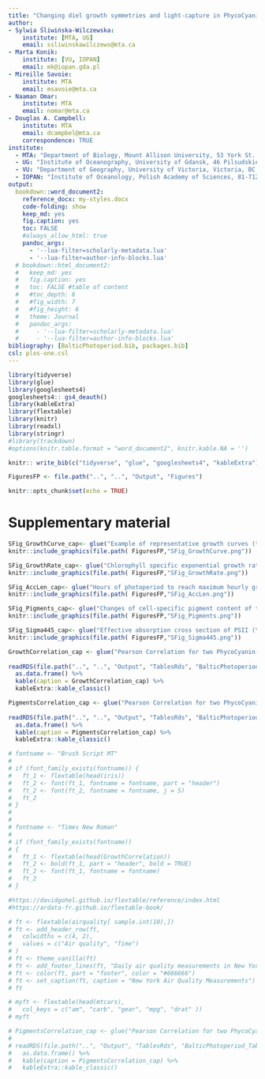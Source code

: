 ```yaml
---
title: "Changing diel growth symmetries and light-capture in PhycoCyanin and PhycoErythrin-rich picocyanobacteria across photic regimes and growth phases"
author: 
- Sylwia Śliwińska-Wilczewska:
    institute: [MTA, UG]
    email: ssliwinskawilczews@mta.ca
- Marta Konik: 
    institute: [VU, IOPAN]
    email: mk@iopan.gda.pl
- Mireille Savoie: 
    institute: MTA
    email: msavoie@mta.ca
- Naaman Omar: 
    institute: MTA
    email: nomar@mta.ca
- Douglas A. Campbell: 
    institute: MTA
    email: dcampbel@mta.ca
    correspondence: TRUE
institute:
  - MTA: "Department of Biology, Mount Allison University, 53 York St., Sackville NB, Canada, E4L 1C9"
  - UG: "Institute of Oceanography, University of Gdansk, 46 Pilsudskiego St, P81-378, Gdynia, Poland"
  - VU: "Department of Geography, University of Victoria, Victoria, BC V8P 5C2, Canada"
  - IOPAN: "Institute of Oceanology, Polish Academy of Sciences, 81-712 Sopot, Poland"
output: 
  bookdown::word_document2:
    reference_docx: my-styles.docx
    code-folding: show
    keep_md: yes
    fig.caption: yes
    toc: FALSE
    #always_allow_html: true
    pandoc_args:
      - '--lua-filter=scholarly-metadata.lua'
      - '--lua-filter=author-info-blocks.lua'
  # bookdown::html_document2:
  #   keep_md: yes
  #   fig.caption: yes
  #   toc: FALSE #table of content
  #   #toc_depth: 6
  #   #fig_width: 7
  #   #fig_height: 6
  #   theme: Journal
  #   pandoc_args: 
  #     - '--lua-filter=scholarly-metadata.lua'
  #     - '--lua-filter=author-info-blocks.lua'
bibliography: [BalticPhotoperiod.bib, packages.bib]
csl: plos-one.csl
---
```


<style>
body {
text-align: justify}
</style>

```r
library(tidyverse)
library(glue)
library(googlesheets4)
googlesheets4:: gs4_deauth()
library(kableExtra)
library(flextable)
library(knitr)
library(readxl)
library(stringr)
#library(trackdown)
#options(knitr.table.format = "word_document2", knitr.kable.NA = '') 
```

```r
knitr:: write_bib(c("tidyverse", "glue", "googlesheets4", "kableExtra"), "packages.bib")
```

```r
FiguresFP <- file.path("..", "..", "Output", "Figures")
```

```r
knitr::opts_chunk$set(echo = TRUE)
```

# Supplementary material {.unnumbered}

```r
SFig_GrowthCurve_cap<- glue("Example of representative growth curves (tracked as OD~680~) of two PhycoCyanin(PC)-rich cultures (light green line; 056, dark green line; 077) and two PhycoErythrin(PE)-rich cultures (light red line; 048, dark red line; 127) (Culture Collection of Baltic Algae) of *Synechococcus* sp. grown at 30, 90, 180, 300, or 900 peak diel PAR µmol photons m^−2^s^−1^; and photoperiods of 8, 12, 16, or 24 h. The vertical lines represent the time when the cultures reached their maximum absolute hourly growth (tMaxAG), taken as an index of transition from exponential to pre-stationary growth phases. The orange area represents the photoperiods, with peak PAR x 1/1000 to scale to the Y axis.", .sep = " ")
knitr::include_graphics(file.path( FiguresFP,"SFig_GrowthCurve.png"))
```

```r
SFig_GrowthRate_cap<- glue("Chlorophyll specific exponential growth rates, estimated from logistic fits of chlorophyll proxy OD~680~-OD~720~ vs. elapsed time, for two PhycoCyanin(PC)-rich cultures (056, 077) and two PhycoErythrin(PE)-rich cultures (048, 127) (Culture Collection of Baltic Algae) of *Synechococcus* sp. grown at 30, 90, 180, 300, 600, or 900 peak diel PAR µmol photons m^−2^s^−1^; and photoperiods of 8, 12, 16, or 24 h. Growth rates (+/- SE from logistic model; SE falls within symbol sizes) are plotted vs. cumulative diel µmol photons m^−2^d^−1^, and pool fit with curve (Harrison and Platt, 1986) was shown as solid blue line. Separate lines (dashed) fit for growth under 30 (dark gray), 90 (light gray), 180 (purple), 300 (red), 600 together with 900 (orange) peak diel PAR µmol photons m^−2^s^−1^ when they were significantly different (ANOVA, *p* < 0.05) from the pool fit.", .sep = " ")
knitr::include_graphics(file.path( FiguresFP,"SFig_GrowthRate.png"))
```

```r
SFig_AccLen_cap<- glue("Hours of photoperiod to reach maximum hourly growth increment (AccLen), for two PhycoCyanin(PC)-rich cultures (056, 077) and two PhycoErythrin(PE)-rich cultures (048, 127) (Culture Collection of Baltic Algae) of *Synechococcus* sp. grown at 30, 90, 180, 300, or 900 peak diel PAR µmol photons m^−2^s^−1^; and photoperiods of 8, 12, or 16 h. Figure represent all data (small symbols) and means (big symbols) for n = 0-5 days from exponential phase, prior to reaching maximum absolute hourly growth; or from pre-stationary growth phase, after reaching maximum absolute hourly growth. The diagonal dashed lines indicate the time (h) to reach the maximum light during the day.", .sep = " ")
knitr::include_graphics(file.path( FiguresFP,"SFig_AccLen.png"))
```

```r
SFig_Pigments_cap<- glue("Changes of cell-specific pigment content of two PhycoCyanin(PC)-rich cultures (Culture Collection of Baltic Algae; 056, 077) and two PhycoErythrin(PE)-rich cultures (Culture Collection of Baltic Algae; 048, 127) of *Synechococcus* sp. at selected cumulative diel µmol photons m^−2^d^−1^ over time (h). The vertical lines represent the time when the strains reached their maximum absolute hourly growth (tMaxAG).", .sep = " ")
knitr::include_graphics(file.path( FiguresFP,"SFig_Pigments.png"))
```

```r
SFig_Sigma445_cap<- glue("Effective absorption cross section of PSII (\u03C3~PSII~'; nm^2^ quanta^-1^) measured under diel peak PAR growth light under Ex445 nm (blue) excitation in two PhycoCyanin(PC)-rich cultures (056, 077) and two PhycoErythrin(PE)-rich cultures (048, 127) (Culture Collection of Baltic Algae) of *Synechococcus* sp. grown at 30, 90, 180, 300, 600, or 900 peak diel PAR µmol photons m^−2^s^−1^; and photoperiods of 8, 12, or 16 h. n = 3, +/- SD. Line shows single phase exponential decay fit.", .sep = " ")
knitr::include_graphics(file.path( FiguresFP,"SFig_Sigma445.png"))
```

```r
GrowthCorrelation_cap <- glue("Pearson Correlation for two PhycoCyanin(PC)-rich cultures (056, 077) and two PhycoErythrin(PE)-rich cultures (048, 127) (Culture Collection of Baltic Algae) of *Synechococcus* sp.")
                          
readRDS(file.path("..", "..", "Output", "TablesRds", "BalticPhotoperiod_Tab_GrowthCorrelation.Rds")) %>% 
  as.data.frame() %>% 
  kable(caption = GrowthCorrelation_cap) %>% 
  kableExtra::kable_classic()
```

```r
PigmentsCorrelation_cap <- glue("Pearson Correlation for two PhycoCyanin(PC)-rich cultures (056, 077) and two PhycoErythrin(PE)-rich cultures (048, 127) (Culture Collection of Baltic Algae) of *Synechococcus* sp.")
                          
readRDS(file.path("..", "..", "Output", "TablesRds", "BalticPhotoperiod_Tab_PigmentsCorrelation.Rds")) %>% 
  as.data.frame() %>% 
  kable(caption = PigmentsCorrelation_cap) %>% 
  kableExtra::kable_classic()
```



```r
# fontname <- "Brush Script MT"
# 
# if (font_family_exists(fontname)) {
#   ft_1 <- flextable(head(iris))
#   ft_2 <- font(ft_1, fontname = fontname, part = "header")
#   ft_2 <- font(ft_2, fontname = fontname, j = 5)
#   ft_2
# }
# 
# 
# fontname <- "Times New Roman"
# 
# if (font_family_exists(fontname)) 
# {
#   ft_1 <- flextable(head(GrowthCorrelation))
#   ft_2 <- bold(ft_1, part = "header", bold = TRUE)
#   ft_2 <- font(ft_1, fontname = fontname)
#   ft_2
# }
```


```r
#https://davidgohel.github.io/flextable/reference/index.html
#https://ardata-fr.github.io/flextable-book/

# ft <- flextable(airquality[ sample.int(10),])
# ft <- add_header_row(ft,
#   colwidths = c(4, 2),
#   values = c("Air quality", "Time")
# )
# ft <- theme_vanilla(ft)
# ft <- add_footer_lines(ft, "Daily air quality measurements in New York, May to September 1973.")
# ft <- color(ft, part = "footer", color = "#666666")
# ft <- set_caption(ft, caption = "New York Air Quality Measurements")
# ft

# myft <- flextable(head(mtcars),
#   col_keys = c("am", "carb", "gear", "mpg", "drat" ))
# myft
```

```r
# PigmentsCorrelation_cap <- glue("Pearson Correlation for two PhycoCyanin(PC)-rich cultures (056, 077) and two PhycoErythrin(PE)-rich cultures (048, 127) (Culture Collection of Baltic Algae) of *Synechococcus* sp.")
#                           
# readRDS(file.path("..", "Output", "TablesRds", "BalticPhotoperiod_Tab_PigmentsCorrelation.Rds")) %>% 
#   as.data.frame() %>% 
#   kable(caption = PigmentsCorrelation_cap) %>% 
#   kableExtra::kable_classic()
```






